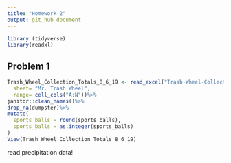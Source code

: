 ```yaml
---
title: "Homework 2"
output: git_hub document
---
```


```r
library (tidyverse)
library(readxl)
```

##  Problem 1

```r
Trash_Wheel_Collection_Totals_8_6_19 <- read_excel("Trash-Wheel-Collection-Totals-8-6-19.xlsx",
  sheet= "Mr. Trash Wheel",
  range= cell_cols("A:N"))%>%
janitor::clean_names()%>%
drop_na(dumpster)%>%
mutate(
  sports_balls = round(sports_balls),
  sports_balls = as.integer(sports_balls)
)
View(Trash_Wheel_Collection_Totals_8_6_19)
```

read precipitation data!

 